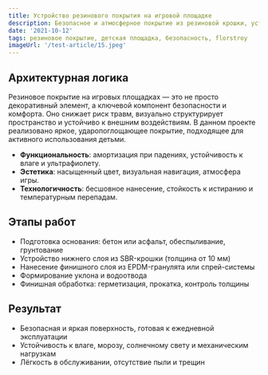 ```yaml
---
title: Устройство резинового покрытия на игровой площадке
description: Безопасное и атмосферное покрытие из резиновой крошки, устойчивое к влаге и механическим нагрузкам
date: '2021-10-12'
tags: резиновое покрытие, детская площадка, безопасность, florstroy
imageUrl: '/test-article/15.jpeg'
---
```


<Quote
  content="Покрытие обеспечивает безопасность детей, визуальную привлекательность и устойчивость к погодным условиям."
  author="FlorStroy"
  cite="https://florstroy.ru/"
/>

## Архитектурная логика

Резиновое покрытие на игровых площадках — это не просто декоративный элемент, а ключевой компонент безопасности и комфорта. Оно снижает риск травм, визуально структурирует пространство и устойчиво к внешним воздействиям. В данном проекте реализовано яркое, ударопоглощающее покрытие, подходящее для активного использования детьми.

- **Функциональность**: амортизация при падениях, устойчивость к влаге и ультрафиолету.
- **Эстетика**: насыщенный цвет, визуальная навигация, атмосфера игры.
- **Технологичность**: бесшовное нанесение, стойкость к истиранию и температурным перепадам.

## Этапы работ

- Подготовка основания: бетон или асфальт, обеспыливание, грунтование
- Устройство нижнего слоя из SBR-крошки (толщина от 10 мм)
- Нанесение финишного слоя из EPDM-гранулята или спрей-системы
- Формирование уклона и водоотвода
- Финишная обработка: герметизация, прокатка, контроль толщины

<ArticleImage src="/test-article/15.jpeg" alt="Резиновое покрытие на игровой площадке" />

## Результат

- Безопасная и яркая поверхность, готовая к ежедневной эксплуатации
- Устойчивость к влаге, морозу, солнечному свету и механическим нагрузкам
- Лёгкость в обслуживании, отсутствие пыли и трещин

<Quote
  content="Площадка используется ежедневно, покрытие сохраняет цвет, эластичность и не требует ремонта."
  author="Технический специалист FlorStroy"
  cite="https://florstroy.ru/"
/>
